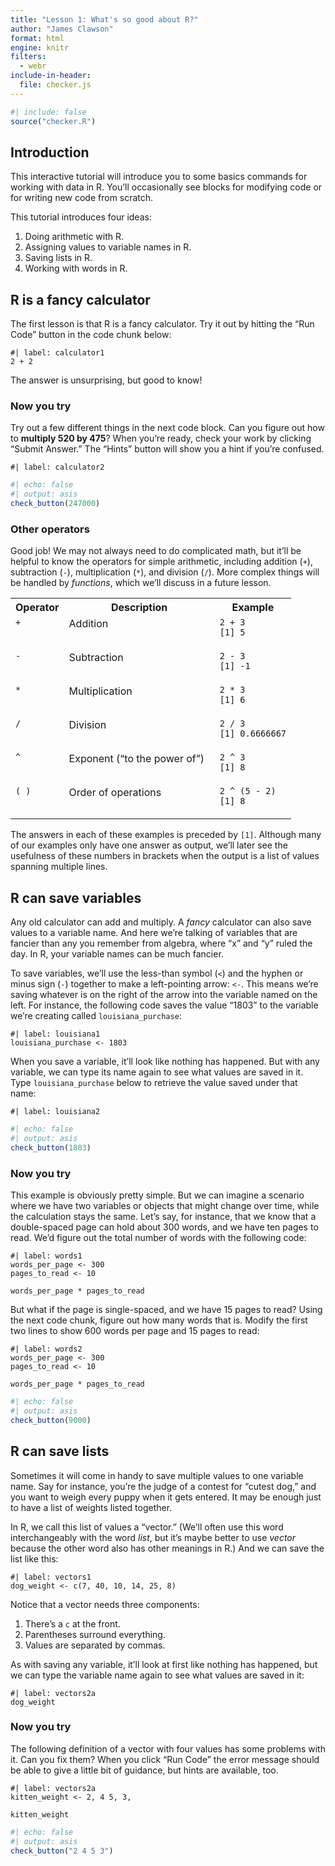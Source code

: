 ```yaml
---
title: "Lesson 1: What's so good about R?"
author: "James Clawson"
format: html
engine: knitr
filters:                         
  - webr  
include-in-header:
  file: checker.js
---
```


```r
#| include: false
source("checker.R")
```


## Introduction

This interactive tutorial will introduce you to some basics commands for working with data in R. You'll occasionally see blocks for modifying code or for writing new code from scratch.

This tutorial introduces four ideas:

1. Doing arithmetic with R.
2. Assigning values to variable names in R.
3. Saving lists in R.
4. Working with words in R.

## R is a fancy calculator

The first lesson is that R is a fancy calculator. Try it out by hitting the "Run Code" button in the code chunk below:

```webr-r
#| label: calculator1
2 + 2
```

The answer is unsurprising, but good to know!

### Now you try
Try out a few different things in the next code block. Can you figure out how to **multiply 520 by 475**? When you're ready, check your work by clicking "Submit Answer." The "Hints" button will show you a hint if you're confused.

```webr-r
#| label: calculator2

```

```r
#| echo: false
#| output: asis
check_button(247000)
```

### Other operators
Good job! We may not always need to do complicated math, but it'll be helpful to know the operators for simple arithmetic, including addition (`+`), subtraction (`-`), multiplication (`*`), and division (`/`). More complex things will be handled by *functions*, which we'll discuss in a future lesson.

<table>
  <tr VALIGN=TOP>
    <th>Operator</th>
    <th>Description</th>
    <th>Example</th>
  </tr>
  <tr VALIGN=TOP>
    <td style="padding-bottom:20px;">`+`</td>
    <td style="padding-bottom:20px;">Addition</td>
    <td style="padding-bottom:20px;">`2 + 3`<br>`[1] 5`<br> </td>
  </tr>
  <tr VALIGN=TOP>
    <td style="padding-bottom:20px;">`-`</td>
    <td style="padding-bottom:20px;">Subtraction</td>
    <td style="padding-bottom:20px;">`2 - 3`<br>`[1] -1`<br> </td>
  </tr>
  <tr VALIGN=TOP>
    <td style="padding-bottom:20px;">`*`</td>
    <td style="padding-bottom:20px;">Multiplication</td>
    <td style="padding-bottom:20px;">`2 * 3`<br>`[1] 6`<br> </td>
  </tr>
  <tr VALIGN=TOP>
    <td style="padding-bottom:20px;">`/`</td>
    <td style="padding-bottom:20px;">Division</td>
    <td style="padding-bottom:20px;">`2 / 3`<br>`[1] 0.6666667`<br> </td>
  </tr>
  <tr VALIGN=TOP>
    <td style="padding-bottom:20px;">`^`</td>
    <td style="padding-bottom:20px;">Exponent ("to the power of") &nbsp;</td>
    <td style="padding-bottom:20px;">`2 ^ 3`<br>`[1] 8`<br> </td>
  </tr>
  <tr VALIGN=TOP>
    <td style="padding-bottom:20px;">`( )`</td>
    <td style="padding-bottom:20px;">Order of operations</td>
    <td style="padding-bottom:20px;">`2 ^ (5 - 2)`<br>`[1] 8`<br> </td>
  </tr>
</table>

The answers in each of these examples is preceded by `[1]`. Although many of our examples only have one answer as output, we'll later see the usefulness of these numbers in brackets when the output is a list of values spanning multiple lines.

## R can save variables

Any old calculator can add and multiply. A *fancy* calculator can also save values to a variable name. And here we're talking of variables that are fancier than any you remember from algebra, where "x" and "y" ruled the day. In R, your variable names can be much fancier. 

To save variables, we'll use the less-than symbol (`<`) and the hyphen or minus sign (`-`) together to make a left-pointing arrow: `<-`. This means we're saving whatever is on the right of the arrow into the variable named on the left. For instance, the following code saves the value "1803" to the variable we're creating called `louisiana_purchase`:

```webr-r
#| label: louisiana1
louisiana_purchase <- 1803
```

When you save a variable, it'll look like nothing has happened. But with any variable, we can type its name again to see what values are saved in it. Type `louisiana_purchase` below to retrieve the value saved under that name:

```webr-r
#| label: louisiana2

```

```r
#| echo: false
#| output: asis
check_button(1803)
```


### Now you try

This example is obviously pretty simple. But we can imagine a scenario where we have two variables or objects that might change over time, while the calculation stays the same. Let's say, for instance, that we know that a double-spaced page can hold about 300 words, and we have ten pages to read. We'd figure out the total number of words with the following code:

```webr-r
#| label: words1
words_per_page <- 300
pages_to_read <- 10

words_per_page * pages_to_read
```

But what if the page is single-spaced, and we have 15 pages to read? Using the next code chunk, figure out how many words that is. Modify the first two lines to show 600 words per page and 15 pages to read:

```webr-r
#| label: words2
words_per_page <- 300
pages_to_read <- 10

words_per_page * pages_to_read
```

```r
#| echo: false
#| output: asis
check_button(9000)
```

## R can save lists

Sometimes it will come in handy to save multiple values to one variable name. Say for instance, you're the judge of a contest for "cutest dog," and you want to weigh every puppy when it gets entered. It may be enough just to have a list of weights listed together.

In R, we call this list of values a "vector." (We'll often use this word interchangeably with the word *list*, but it's maybe better to use *vector* because the other word also has other meanings in R.) And we can save the list like this:

```webr-r
#| label: vectors1
dog_weight <- c(7, 40, 10, 14, 25, 8)
```

Notice that a vector needs three components:

1. There's a `c` at the front.
2. Parentheses surround everything.
3. Values are separated by commas.

As with saving any variable, it’ll look at first like nothing has happened, but we can type the variable name again to see what values are saved in it:

```webr-r
#| label: vectors2a
dog_weight
```

### Now you try

The following definition of a vector with four values has some problems with it. Can you fix them? When you click "Run Code" the error message should be able to give a little bit of guidance, but hints are available, too.

```webr-r
#| label: vectors2a
kitten_weight <- 2, 4 5, 3,

kitten_weight
```

```r
#| echo: false
#| output: asis
check_button("2 4 5 3")
```



